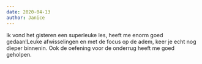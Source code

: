 ```yaml
---
date: 2020-04-13
author: Janice
---
```

Ik vond het gisteren een superleuke les, heeft me enorm goed gedaan!Leuke afwisselingen en met de focus op de adem, keer je echt nog dieper binnenin. Ook de oefening voor de onderrug heeft me goed geholpen.